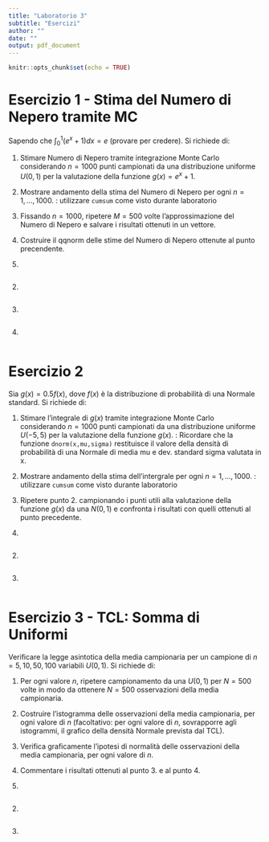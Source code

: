 ---
title: "Laboratorio 3"
subtitle: "Esercizi"
author: ""
date: ""
output: pdf_document
---
```{r setup, include=FALSE}
knitr::opts_chunk$set(echo = TRUE)
```

# Esercizio 1 - Stima del Numero di Nepero tramite MC

Sapendo che $\int_0^1 (e^x+1)dx=e$ (provare per credere). Si richiede di:

1. Stimare Numero di Nepero tramite integrazione Monte Carlo considerando $n=1000$ punti campionati da una distribuzione uniforme $U(0,1)$ per la valutazione della funzione $g(x)=e^x+1$.

2. Mostrare andamento della stima del Numero di Nepero per ogni $n=1, \dots, 1000$. \textit{Suggerimento}: utilizzare `cumsum` come visto durante laboratorio

3. Fissando $n=1000$, ripetere $M=500$ volte l'approssimazione del Numero di Nepero e salvare i risultati ottenuti in un vettore. 

4. Costruire il qqnorm delle stime del Numero di Nepero ottenute al punto precendente. 

1. 

```{r}


```

2.

```{r}


```

3. 

```{r}


```

4.
```{r}


```


# Esercizio 2 

Sia $g(x) = 0.5 f(x)$, dove $f(x)$ è la distribuzione di probabilità di una
Normale standard. Si richiede di:

1. Stimare l'integrale di $g(x)$ tramite integrazione Monte Carlo considerando $n=1000$ punti campionati da una distribuzione uniforme $U(-5,5)$ per la valutazione della funzione $g(x)$. \textit{Suggerimento}: Ricordare che la funzione `dnorm(x,mu,sigma)` restituisce il valore della densità di probabilità di una Normale di media mu e dev. standard sigma valutata in x. 

2. Mostrare andamento della stima dell'intergrale per ogni $n=1, \dots, 1000$. \textit{Suggerimento}: utilizzare `cumsum` come visto durante laboratorio

3. Ripetere punto 2. campionando i punti utili alla valutazione della funzione $g(x)$ da una $N(0,1)$ e confronta i risultati con quelli ottenuti al punto precedente.

1.

```{r}


```



2.

```{r}


```

3.

```{r}


```

# Esercizio 3 - TCL: Somma di Uniformi

Verificare la legge asintotica della media campionaria per un campione di $n=5, 10, 50, 100$ variabili $U(0,1)$. Si richiede di:

1. Per ogni valore $n$, ripetere campionamento da una $U(0,1)$ per $N=500$ volte in modo da ottenere $N=500$ osservazioni della media campionaria.

2. Costruire l'istogramma delle osservazioni della media campionaria, per ogni valore di $n$ (facoltativo: per ogni valore di $n$, sovrapporre agli istogrammi, il grafico della densità Normale prevista dal TCL).

3. Verifica graficamente l'ipotesi di normalità delle osservazioni della media campionaria, per ogni valore di $n$.

4. Commentare i risultati ottenuti al punto 3. e al punto 4.

1.

```{r}


```

2. 

```{r}


```

3.

```{r}


```

